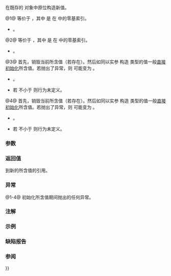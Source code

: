 {{cpp/utility/variant/title|emplace}}
{{cpp/utility/variant/navbar}}
{{dcl begin}}
{{dcla|num=1|constexpr=c++20|since=c++17|1=
template&lt; class T, class... Args &gt;
T&amp; emplace( Args&amp;&amp;... args );
}}
{{dcla|num=2|anchor=no|constexpr=c++20|since=c++17|1=
template&lt; class T, class U, class... Args &gt;
T&amp; emplace( std::initializer_list&lt;U&gt; il, Args&amp;&amp;... args );
}}
{{dcla|num=3|anchor=no|constexpr=c++20|since=c++17|1=
template&lt; std::size_t I, class... Args &gt;
std::variant_alternative_t&lt;I, variant&gt;&amp; emplace( Args&amp;&amp;... args );
}}
{{dcla|num=4|anchor=no|constexpr=c++20|since=c++17|1=
template&lt; std::size_t I, class U, class... Args &gt;
std::variant_alternative_t&lt;I, variant&gt;&amp;
    emplace( std::initializer_list&lt;U&gt; il, Args&amp;&amp;... args );
}}
{{dcl end}}

在既存的 {{tt|variant}} 对象中原位构造新值。

@1@ 等价于 {{c|emplace&lt;I&gt;(std::forward&lt;Args&gt;(args)...)}}，其中 {{tt|I}} 是 {{tt|T}} 在 {{tt|Types...}} 中的零基索引。
* {{cpp/enable_if| {{c|std::is_constructible_v&lt;T, Args...&gt;}} 为 {{c|true}}，且 {{tt|T}} 在 {{tt|Types...}} 中恰好出现一次}}。
@2@ 等价于 {{c|emplace&lt;I&gt;(il, std::forward&lt;Args&gt;(args)...)}}，其中 {{tt|I}} 是 {{tt|T}} 在 {{tt|Types...}} 中的零基索引。
* {{cpp/enable_if| {{c|std::is_constructible_v&lt;T, std::initializer_list&lt;U&gt;&amp;, Args...&gt;}} 为 {{c|true}}，且 {{tt|T}} 在 {{tt|Types...}} 中恰好出现一次}}。
@3@ 首先，销毁当前所含值（若存在）。然后如同以实参 {{c|std::forward&lt;Args&gt;(args)...}} 构造 {{tt|T_I}} 类型的值一般[[cpp/language/direct initialization|直接初始化]]所含值。若抛出了异常，则 {{c|*this}} 可能变为 {{rlpt|valueless_by_exception}}。
* {{cpp/enable_if| {{c|std::is_constructible_v&lt;T_I, Args...&gt;}} 为 {{c|true}} }}。
* 若 {{tt|I}} 不小于 {{c|sizeof...(Types)}} 则行为未定义。
@4@ 首先，销毁当前所含值（若存在）。然后如同以实参 {{c|il, std::forward&lt;Args&gt;(args)...}} 构造 {{tt|T_I}} 类型的值一般[[cpp/language/direct initialization|直接初始化]]所含值。若抛出了异常，则 {{c|*this}} 可能变为 {{rlpt|valueless_by_exception}}。
* {{cpp/enable_if| {{c|std::is_constructible_v&lt;T_I, std::initializer_list&lt;U&gt;&amp;, Args...&gt;}} 为 {{c|true}} }}。
* 若 {{tt|I}} 不小于 {{c|sizeof...(Types)}} 则行为未定义。

===参数===
{{par begin}}
{{par|args|构造新值时使用的构造函数实参}}
{{par|il|构造新值时使用的 {{tt|initializer_list}} 实参 }}
{{par end}}

===返回值===
到新的所含值的引用。

===异常===
@1-4@ 初始化所含值期间抛出的任何异常。

===注解===
{{ftm begin|sort=1}}
{{ftm|std=C++20|dr=yes|value=202106L|__cpp_lib_variant|完全 {{c/core|constexpr}} 的 {{tt|std::variant}} {{vl|1-4}}}}
{{ftm end}}

===示例===
{{example
|code=
#include &lt;iostream&gt;
#include &lt;string&gt;
#include &lt;variant&gt;
 
int main()
{
    std::variant&lt;std::string&gt; v1;
    v1.emplace&lt;0&gt;("abc"); // OK
    std::cout &lt;&lt; std::get&lt;0&gt;(v1) &lt;&lt; '\n';
    v1.emplace&lt;std::string&gt;("def"); // OK
    std::cout &lt;&lt; std::get&lt;0&gt;(v1) &lt;&lt; '\n';

    std::variant&lt;std::string, std::string&gt; v2;
    v2.emplace&lt;1&gt;("ghi"); // OK
    std::cout &lt;&lt; std::get&lt;1&gt;(v2) &lt;&lt; '\n';
    // v2.emplace&lt;std::string&gt;("abc"); -&gt; 错误
}
|output=
abc
def
ghi
}}

===缺陷报告===
{{dr list begin}}
{{dr list item|paper=P2231R1|std=C++20|before={{tt|emplace}} 不是 {{c/core|constexpr}}，而要求的操作在 C++20 中能为 {{c/core|constexpr}}|after=使之为 {{c/core|constexpr}}}}
{{dr list end}}

===参阅===
{{dsc begin}}
{{dsc inc|cpp/utility/variant/dsc operator{{=}}}}
{{dsc end}}

{{langlinks|en|es|ja|ru}}